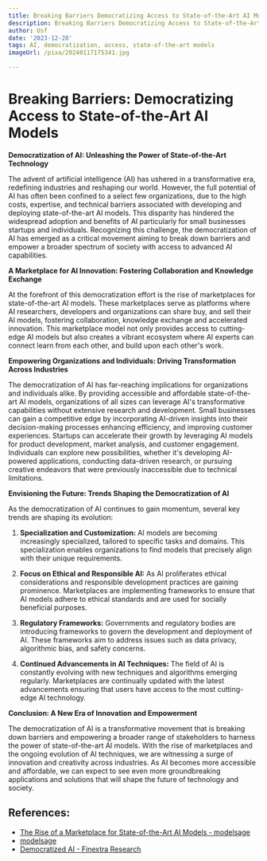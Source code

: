 ```yaml
---
title: Breaking Barriers Democratizing Access to State-of-the-Art AI Models
description: Breaking Barriers Democratizing Access to State-of-the-Art AI Models
author: Usf
date: '2023-12-28'
tags: AI, democratization, access, state-of-the-art models
imageUrl: /pixa/20240117175341.jpg

---
```

# Breaking Barriers: Democratizing Access to State-of-the-Art AI Models

**Democratization of AI: Unleashing the Power of State-of-the-Art Technology**

The advent  of artificial intelligence (AI) has ushered in a transformative era, redefining industries and reshaping our world. However, the full potential of AI has often  been confined to a select few organizations, due to the high costs, expertise, and technical barriers associated with  developing and deploying state-of-the-art  AI models. This  disparity has hindered the widespread  adoption and benefits of AI particularly for  small businesses startups and  individuals. Recognizing this challenge,  the democratization of AI has emerged as a critical movement aiming to break down barriers and empower a broader spectrum of society with access to advanced  AI capabilities.

**A Marketplace for AI Innovation: Fostering Collaboration and Knowledge Exchange**

At the forefront of this  democratization  effort is the rise of  marketplaces for state-of-the-art AI models. These marketplaces serve as platforms where AI researchers, developers and organizations  can share buy,  and  sell their AI models, fostering collaboration, knowledge exchange and accelerated innovation. This marketplace model not only provides access to cutting-edge AI models but also creates a vibrant ecosystem where AI experts can connect learn from each other,  and build upon each other's work.

**Empowering Organizations  and  Individuals: Driving Transformation Across Industries**

The democratization of AI has  far-reaching implications for organizations and individuals alike. By providing accessible and affordable state-of-the-art AI models, organizations of all sizes can leverage AI's transformative capabilities without  extensive research and development. Small businesses can gain a  competitive edge by incorporating  AI-driven insights into their decision-making processes enhancing efficiency, and improving customer experiences. Startups can accelerate their growth by leveraging AI models for product development, market  analysis, and customer engagement. Individuals can explore  new possibilities,  whether it's  developing AI-powered applications, conducting data-driven research, or pursuing creative endeavors that were previously inaccessible  due  to technical limitations.

**Envisioning the Future: Trends Shaping the  Democratization of AI**

As  the democratization of AI continues to gain momentum, several key trends are shaping its evolution:

1. **Specialization and Customization:** AI models are becoming increasingly specialized, tailored  to specific tasks and domains. This specialization enables organizations to find models that precisely align with their unique requirements.

2.  **Focus on  Ethical and Responsible AI:** As AI proliferates ethical considerations and responsible development practices are gaining prominence. Marketplaces are implementing frameworks to ensure  that AI models adhere  to ethical standards and are used for socially beneficial purposes.

3. **Regulatory Frameworks:** Governments and regulatory bodies are introducing frameworks  to govern the development and deployment of AI. These frameworks aim to address issues  such  as data privacy, algorithmic bias, and safety concerns.

4. **Continued Advancements in AI Techniques:**  The field of AI  is constantly evolving with new techniques  and algorithms emerging regularly.  Marketplaces are continually updated with the latest advancements ensuring that users have access to the most cutting-edge  AI  technology.

**Conclusion: A  New Era of Innovation and  Empowerment**

The democratization of  AI is a transformative movement that  is breaking down barriers and empowering a broader range of stakeholders  to harness  the power of state-of-the-art AI models. With the rise of marketplaces and the ongoing evolution of AI techniques, we are witnessing a surge of innovation and creativity across industries. As AI  becomes more accessible and affordable, we can expect to see even more  groundbreaking  applications and solutions that will shape the future of technology and society.

## References:
- [The Rise of a Marketplace for State-of-the-Art AI Models - modelsage](https://modelsage.com/blog/breaking%20barriers%20the%20rise%20of%20a%20marketplace%20for%20state-of-the-art%20ai%20models)
- [modelsage](https://modelsage.com/)
- [Democratized AI - Finextra Research](https://www.finextra.com/blogposting/25520/democratized-ai)
